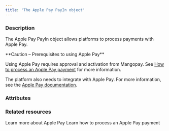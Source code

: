 ```yaml
---
title: 'The Apple Pay PayIn object'
---
```


  
### Description

The Apple Pay PayIn object allows platforms to process payments with Apple Pay.  

<Warning>  
**Caution – Prerequisites to using Apple Pay** 
  
Using Apple Pay requires approval and activation from Mangopay. See <a href="/guides/payment-methods/apple-pay/how-to">How to process an Apple Pay payment</a> for more information.  

The platform also needs to integrate with Apple Pay. For more information, see the <a href="https://developer.apple.com/design/human-interface-guidelines/apple-pay" target="_blank">Apple Pay documentation</a>.   
</Warning>  

### Attributes  

<Id />  

<Tag1 />  

<CreationDate />  

<AuthorId1 />  

<CreditedUserId />  

<DebitedFunds12 />  

<CreditedFunds3 />  

<Fees9 />  

<Status1 />  

<ResultCode />  

<ResultMessage />  

<ExecutionDate />  

<Type />  

<Nature />  

<CreditedWalletId1 />  

<DebitedWalletId1 />  

<PaymentType11 />  

<ExecutionType />  

<SecureMode1 />  

<CardId2 />  

<SecureModeReturnURL1 />  

<SecureModeRedirectURL1 />  

<SecureModeNeeded />  

<Culture5 />  

<SecurityInfo />  

<StatementDescriptor />  

<BrowserInfo1 />  

<IpAddress1 />  

<Billing3 />  

<Shipping4 />  

<Requested3DSVersion />  

<Applied3DSVersion />  

<RecurringPayinRegistrationId />  

<ProfilingAttemptReference />

### Related resources

<CardGroup cols={2}>
    <Card
        title="Guide"
        href="/guides/payment-methods/apple-pay"
    >
        Learn more about Apple Pay
    </Card>
    <Card
        title="How to"
        href="/guides/payment-methods/apple-pay/how-to"
    >
        Learn how to process an Apple Pay payment
    </Card>
</CardGroup>